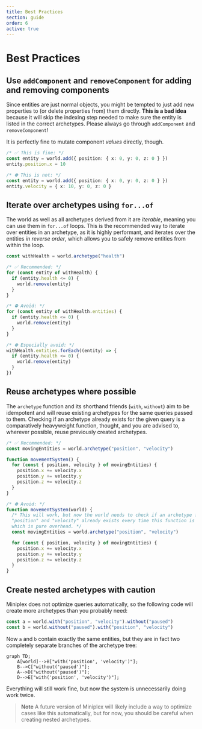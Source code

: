 ```yaml
---
title: Best Practices
section: guide
order: 6
active: true
---
```


# Best Practices

## Use `addComponent` and `removeComponent` for adding and removing components

Since entities are just normal objects, you might be tempted to just add new properties to (or delete properties from) them directly. **This is a bad idea** because it will skip the indexing step needed to make sure the entity is listed in the correct archetypes. Please always go through `addComponent` and `removeComponent`!

It is perfectly fine to mutate component _values_ directly, though.

```ts
/* ✅ This is fine: */
const entity = world.add({ position: { x: 0, y: 0, z: 0 } })
entity.position.x = 10

/* ⛔️ This is not: */
const entity = world.add({ position: { x: 0, y: 0, z: 0 } })
entity.velocity = { x: 10, y: 0, z: 0 }
```

## Iterate over archetypes using `for...of`

The world as well as all archetypes derived from it are _iterable_, meaning you can use them in `for...of` loops. This is the recommended way to iterate over entities in an archetype, as it is highly performant, and iterates over the entities _in reverse order_, which allows you to safely remove entities from within the loop.

```ts
const withHealth = world.archetype("health")

/* ✅ Recommended: */
for (const entity of withHealth) {
  if (entity.health <= 0) {
    world.remove(entity)
  }
}

/* ⛔️ Avoid: */
for (const entity of withHealth.entities) {
  if (entity.health <= 0) {
    world.remove(entity)
  }
}

/* ⛔️ Especially avoid: */
withHealth.entities.forEach((entity) => {
  if (entity.health <= 0) {
    world.remove(entity)
  }
})
```

## Reuse archetypes where possible

The `archetype` function and its shorthand friends (`with`, `without`) aim to be idempotent and will reuse existing archetypes for the same queries passed to them. Checking if an archetype already exists for the given query is a comparatively heavyweight function, thought, and you are advised to, wherever possible, reuse previously created archetypes.

```ts
/* ✅ Recommended: */
const movingEntities = world.archetype("position", "velocity")

function movementSystem() {
  for (const { position, velocity } of movingEntities) {
    position.x += velocity.x
    position.y += velocity.y
    position.z += velocity.z
  }
}

/* ⛔️ Avoid: */
function movementSystem(world) {
  /* This will work, but now the world needs to check if an archetype for
  "position" and "velocity" already exists every time this function is called,
  which is pure overhead. */
  const movingEntities = world.archetype("position", "velocity")

  for (const { position, velocity } of movingEntities) {
    position.x += velocity.x
    position.y += velocity.y
    position.z += velocity.z
  }
}
```

## Create nested archetypes with caution

Miniplex does not optimize queries automatically, so the following code will create more archetypes than you probably need:

```ts
const a = world.with("position", "velocity").without("paused")
const b = world.without("paused").with("position", "velocity")
```

Now `a` and `b` contain exactly the same entities, but they are in fact two completely separate branches of the archetype tree:

```mermaid
graph TD;
    A[world]-->B["with('position', 'velocity')"];
    B-->C["without('paused')"];
    A-->D["without('paused')"];
    D-->E["with('position', 'velocity')"];
```

Everything will still work fine, but now the system is unnecessarily doing work twice.

> **Note** A future version of Miniplex will likely include a way to optimize cases like this automatically, but for now, you should be careful when creating nested archetypes.
